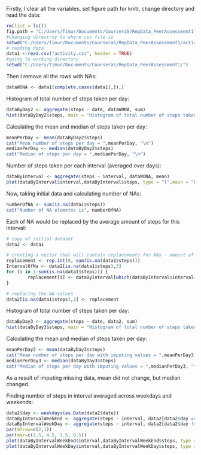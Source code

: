 Firstly, I clear all the variables, set figure path for knitr, change directory and read the data:


```r
rm(list = ls())
fig.path = "C:/Users/Timur/Documents/Coursera5/RepData_PeerAssessment1"
#changing directroy to where csv file is
setwd("C:/Users/Timur/Documents/Coursera5/RepData_PeerAssessment1/activity/")
# reading data
data1 <-read.csv("activity.csv", header = TRUE)
#going to working directory
setwd("C:/Users/Timur/Documents/Coursera5/RepData_PeerAssessment1/")
```

Then I remove all the rows with NAs:

```r
dataWONA <- data1[complete.cases(data1[,]),]
```

Histogram of total number of steps taken per day:

```r
dataByDay2 <- aggregate(steps ~ date, dataWONA, sum)
hist(dataByDay2$steps, main = "Histogram of total number of steps taken per day",xlab = "Number of steps taken per day")
```

Calculating the mean and median of steps taken per day:
```r
meanPerDay <- mean(dataByDay2$steps)
cat("Mean number of steps per day = ",meanPerDay, "\n")
medianPerDay <- median(dataByDay2$steps)
cat("Median of steps per day = ",medianPerDay, "\n")
```


Number of steps taken per each interval (averaged over days):
```r
dataByInterval <- aggregate(steps ~ interval, dataWONA, mean)
plot(dataByInterval$interval,dataByInterval$steps, type = "l",main = "Number of steps taken on average for time interval",xlab = "Time interval",ylab = "Number of steps")
```

Now, taking initial data and calculating number of NAs:
```r
numberOfNA <- sum(is.na(data1$steps))
cat("Number of NA elemetns is", numberOfNA)
```

Each of NA would be replaced by the average amount of steps for this interval:

```r
# copy of initial dataset
data2 <- data1

# creating a vector that will contain replacements for NAs - amount of steps for this interval
replacement <- rep.int(0, sum(is.na(data1$steps)))
IntervalOfNa <- data2[is.na(data1$steps),3]
for (i in 1:sum(is.na(data1$steps))) {
        replacement[i] <- dataByInterval[which(dataByInterval$interval==IntervalOfNa[i]),2]
}

# replacing the NA values
data2[is.na(data1$steps),1] <- replacement
```


Histogram of total number of steps taken per day:

```r
dataByDay3 <- aggregate(steps ~ date, data2, sum)
hist(dataByDay3$steps, main = "Histogram of total number of steps taken per day, with imputed values",xlab = "Number of steps taken per day")
```

Calculating the mean and median of steps taken per day:
```r
meanPerDay3 <- mean(dataByDay3$steps)
cat("Mean number of steps per day with imputing values = ",meanPerDay3, "\n")
medianPerDay3 <- median(dataByDay3$steps)
cat("Median of steps per day with imputing values = ",medianPerDay3, "\n")
```


As a result of imputing missing data, mean did not change, but median changed.
  
  
Finding number of steps in interval averaged across weekdays and weekends:

```r
data2$day <- weekdays(as.Date(data2$date))
dataByIntervalWeekEnd <- aggregate(steps ~ interval, data2[data2$day == "Sunday"|data2$day == "Saturday",], mean)
dataByIntervalWeekDay <- aggregate(steps ~ interval, data2[data2$day != "Sunday" & data2$day != "Saturday",], mean)
par(mfrow=c(2,1))
par(mar=c(1.5, 4.5, 1.5, 0.5))
plot(dataByIntervalWeekEnd$interval,dataByIntervalWeekEnd$steps, type = "l",ylab = "Number of steps", xlab = "interval",col = "blue", main = "weeekend")
plot(dataByIntervalWeekDay$interval,dataByIntervalWeekDay$steps, type = "l",ylab = "Number of steps", xlab = "interval", col = "blue", main = "weeekday")
```

